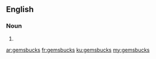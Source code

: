 ==English==

===Noun===
{{head|en|noun plural form}}

# {{plural of|gemsbuck|lang=en}}

[[ar:gemsbucks]]
[[fr:gemsbucks]]
[[ku:gemsbucks]]
[[my:gemsbucks]]